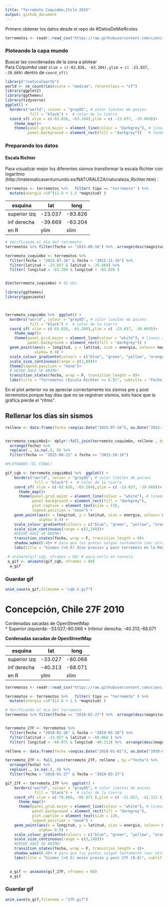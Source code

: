 ```yaml
---
title: "Terremoto Coquimbo,Chile 2015"
output: github_document
---
```



Primero obtener los datos desde el repo de \#DatosDeMieRcoles

```r
terremotos <- readr::read_csv("https://raw.githubusercontent.com/cienciadedatos/datos-de-miercoles/master/datos/2019/2019-05-29/terremotos.csv")
```

### Ploteando la capa mundo  

Buscar las coordenadas de la zona a plotear   
Para Coquimbo usar `xlim = c(-83.826, -63.204),ylim = c( -23.037, -39.669)` dentro de `coord_sf()`

```r
library("rnaturalearth")
world <- ne_countries(scale = "medium", returnclass = "sf")
library(ggplot2)
library(ggthemes)
library(tidyverse)
ggplot() +
  borders("world", colour = "gray85", # color limites de paises
           fill = "black") +  # color de la tierra
  coord_sf( xlim = c(-83.826, -63.204),ylim = c( -23.037, -39.669))+ 
    theme_map()+
    theme(panel.grid.major = element_line(colour = "darkgrey"), # lineas del grid
          panel.background = element_rect(fill = "darkgrey"))   # fondo

```

### Preparando los datos  

#### Escala Richter

Para visualizar mejor los diferentes sismos transformar la escala Richter con logaritmo (http://matematicasentumundo.es/NATURALEZA/naturaleza_Richter.htm) : 

```r

terremotos <- terremotos %>%   filter( tipo == "terremoto" ) %>% 
  mutate(energia =10^(11.8 + 1.5 *magnitud) )

```


| esquina | lat | long |    
|-----|-----|----|
|superior izq | -23.037| -83.826 |
|inf derecha | -39.669 | -63.204 | 
| en R       | ylim | xlim |

```r
# Verificando el dia del terremoto
terremotos %>% filter(fecha == "2015-09-16") %>%  arrange(desc(magnitud))

terremoto_coquimbo <- terremotos %>% 
  filter(fecha > "2015-07-16" & fecha < "2015-11-16") %>%  
  filter(latitud < -23.037 & latitud > -39.669) %>% 
  filter( longitud < -63.204 & longitud > -83.826 )


dim(terremoto_coquimbo) # 51 obs

library(ggthemes)
library(gganimate)



terremoto_coquimbo %>%  ggplot() +
  borders("world", colour = "gray85", # color limites de paises
           fill = "black") +  # color de la tierra
  coord_sf( xlim = c(-83.826, -63.204),ylim = c( -23.037, -39.669))+ 
    theme_map()+
    theme(panel.grid.major = element_line(colour = "white"), # lineas del grid
          panel.background = element_rect(fill = "darkgrey")) +
  geom_point(aes(x = longitud, y = latitud, size = energia, colour= magnitud),
             alpha= 0.9) +
  scale_colour_gradientn(colours = c("blue", "green", "yellow", "orange", "red"))+
  scale_size_continuous(range = c(1,80))+
  theme(legend.position = "none")+  
  # DESDE AQUÍ SE ANIMA!
  transition_states(fecha, wrap = F, transition_length = 0)+
  labs(title = "Terremotos (Escala Richter >= 5.5)", subtitle = "Fecha: {closest_state}", caption = "#DatosDeMierRcoles")


```

En el plot anterior no se apreciar correctamente los sismos pre y post terremotos porque hay días que no se registran sismos, esto hace que la gráfica pierde el "ritmo".


## Rellenar los días sin sismos  

```r
relleno <- data.frame(fecha =seq(as.Date("2015-07-16"), as.Date("2015-11-16"), "days") )


terremoto_coquimbo1<- dplyr::full_join(terremoto_coquimbo, relleno , by ="fecha") %>% 
  arrange(fecha) %>%
  replace(., is.na(.), 0) %>% 
  filter(fecha >= "2015-08-23" & fecha <= "2015-10-10")

#PLOTEANDO (EL FINAL)

gif_cqb <- terremoto_coquimbo1 %>%  ggplot() +
    borders("world", colour = "gray85", # color limites de paises
             fill = "black") +  # color de la tierra
    coord_sf( xlim = c(-83.826, -63.204),ylim = c( -23.037, -39.669))+ 
      theme_map()+
      theme(panel.grid.major = element_line(colour = "white"), # lineas del grid
            panel.background = element_rect(fill = "darkgrey"),
            plot.caption = element_text(size = 13),
            legend.position = "none") +
    geom_point(aes(x = longitud, y = latitud, size = energia, colour= magnitud),
               alpha= 0.9) +
    scale_colour_gradientn(colours = c("blue", "green", "yellow", "orange",  "red"))+
    scale_size_continuous(range = c(2,140))+
    #DESDE AQUÍ SE ANIMA!
    transition_states(fecha, wrap = F, transition_length = 0)+
    shadow_wake(0.4)+ # para que los puntos salgan lentamente (ver otras funciones)
    labs(title = "Sismos (>5.5) días previos y post terremoto en la Región de Coquimbo(2015)", subtitle = "fecha: {closest_state}" ,caption = "#DatosDeMieRcoles")

 # animate(gif_cqb, nframes = 60) # para verlo en consola
 a_gif <- animate(gif_cqb, nframes = 60)
  a_gif
```

### Guardar gif

```r

anim_save(a_gif,filename = "cqb-2.gif")

```


# Concepción, Chile 27F 2010


Cordenadas sacadas de OpenStreetMap  
* Superior izquierda: -33.027,-80.068 
* Inferior derecha: -40.313,-68.071

**Cordenadas sacadas de OpenStreetMap**

| esquina | lat | long |    
|-----|-----|----|
|superior izq | -33.027| -80.068 |
|inf derecha | -40.313 | -68.071 | 
| en R       | ylim | xlim |


```r
terremotos <- readr::read_csv("https://raw.githubusercontent.com/cienciadedatos/datos-de-miercoles/master/datos/2019/2019-05-29/terremotos.csv")

terremotos <- terremotos %>%   filter( tipo == "terremoto" ) %>% 
  mutate(energia =10^(11.8 + 1.5 *magnitud) )

# Verificando el dia del terremoto
terremotos %>% filter(fecha == "2010-02-27") %>%  arrange(desc(magnitud)) #8.8


terremoto_27F <- terremotos %>% 
  filter(fecha > "2010-01-26" & fecha < "2010-03-28") %>%  
  filter(latitud < -33.027 & latitud > -80.068 ) %>% 
  filter( longitud < -68.071 & longitud -40.313) %>%  arrange(desc(magnitud))

relleno <- data.frame(fecha =seq(as.Date("2010-01-01"), as.Date("2010-04-01"), "days") )

terremoto_27F <- full_join(terremoto_27F, relleno , by ="fecha") %>% 
  arrange(fecha) %>%
  replace(., is.na(.), 0) %>% 
  filter(fecha > "2010-01-27" & fecha < "2010-03-27") 

gif_27F <- terremoto_27F %>%  ggplot() +
    borders("world", colour = "gray85", # color limites de paises
             fill = "black") +  # color de la tierra
    coord_sf( xlim = c(-79.068, -66.071 ),ylim = c( -31.027, -41.313 ))+ 
      theme_map()+
      theme(panel.grid.major = element_line(colour = "white"), # lineas del grid
            panel.background = element_rect(fill = "darkgrey"),
            plot.caption = element_text(size = 13),
            legend.position = "none") +
    geom_point(aes(x = longitud, y = latitud, size = energia, colour= magnitud),
               alpha= 0.9) +
    scale_colour_gradientn(colours = c("blue", "green", "yellow", "orange",  "red"))+
    scale_size_continuous(range = c(3,140))+
    #DESDE AQUÍ SE ANIMA!
    transition_states(fecha, wrap = F, transition_length = 0)+
    shadow_wake(0.4)+ # para que los puntos salgan lentamente (ver otras funciones)
    labs(title = "Sismos (>5.5) meses previo y post 27F (8.8)", subtitle = "fecha: {closest_state}" ,caption = "#DatosDeMieRcoles")

 
  a_gif <- animate(gif_27F, nframes = 60)
  a_gif

```

### Guardar gif

```r

anim_save(a_gif,filename = "27F.gif")

```



